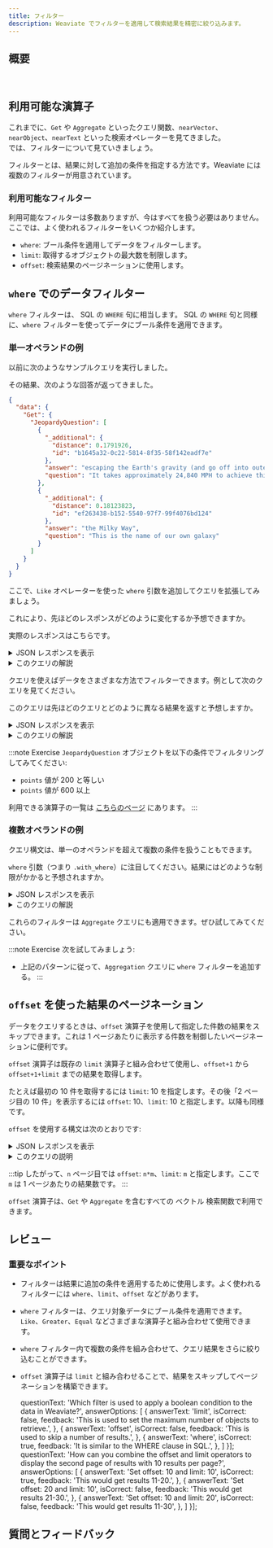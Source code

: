 ```yaml
---
title: フィルター
description: Weaviate でフィルターを適用して検索結果を精密に絞り込みます。
---
```


## <i class="fa-solid fa-square-chevron-right"></i> 概要


<ReactPlayer className="react-player" url='https://youtu.be/2ouOpwdbMQg' controls='true'/>
<br/>

## <i class="fa-solid fa-square-chevron-right"></i> 利用可能な演算子

これまでに、`Get` や `Aggregate` といったクエリ関数、`nearVector`、`nearObject`、`nearText` といった検索オペレーターを見てきました。  
では、フィルターについて見ていきましょう。

フィルターとは、結果に対して追加の条件を指定する方法です。Weaviate には複数のフィルターが用意されています。

### <i class="fa-solid fa-chalkboard"></i> 利用可能なフィルター

利用可能なフィルターは多数ありますが、今はすべてを扱う必要はありません。ここでは、よく使われるフィルターをいくつか紹介します。

- `where`: ブール条件を適用してデータをフィルターします。  
- `limit`: 取得するオブジェクトの最大数を制限します。  
- `offset`: 検索結果のページネーションに使用します。  

## <i class="fa-solid fa-square-chevron-right"></i> `where` でのデータフィルター

`where` フィルターは、 SQL の `WHERE` 句に相当します。 SQL の `WHERE` 句と同様に、`where` フィルターを使ってデータにブール条件を適用できます。

### <i class="fa-solid fa-code"></i> 単一オペランドの例

以前に次のようなサンプルクエリを実行しました。


<GetWithAdditional/>

その結果、次のような回答が返ってきました。

```json
{
  "data": {
    "Get": {
      "JeopardyQuestion": [
        {
          "_additional": {
            "distance": 0.1791926,
            "id": "b1645a32-0c22-5814-8f35-58f142eadf7e"
          },
          "answer": "escaping the Earth's gravity (and go off into outer space, on your way to the moon, for instance)",
          "question": "It takes approximately 24,840 MPH to achieve this"
        },
        {
          "_additional": {
            "distance": 0.18123823,
            "id": "ef263438-b152-5540-97f7-99f4076bd124"
          },
          "answer": "the Milky Way",
          "question": "This is the name of our own galaxy"
        }
      ]
    }
  }
}
```

ここで、`Like` オペレーターを使った `where` 引数を追加してクエリを拡張してみましょう。


<FilterWhereLike/>

これにより、先ほどのレスポンスがどのように変化するか予想できますか。

実際のレスポンスはこちらです。

<details>
  <summary><i class="fa-solid fa-radar"></i> JSON レスポンスを表示</summary>

```json
{
  "data": {
    "Get": {
      "JeopardyQuestion": [
        {
          "_additional": {
            "distance": 0.18400955,
            "id": "ddcc3f06-5410-5944-85c4-3cb56ab27088"
          },
          "answer": "space shuttles",
          "question": "These transports, first sent up in 1981, lift off like a rocket & land like a plane"
        },
        {
          "_additional": {
            "distance": 0.2267003,
            "id": "36ffe6ca-9b73-5a54-80eb-a93f01822956"
          },
          "answer": "Robert Goddard",
          "question": "He's been called the \"Father of Modern Rocketry\""
        }
      ]
    }
  }
}
```

</details>

<details>
  <summary><i class="fa-solid fa-lightbulb"></i> このクエリの解説</summary>

結果が変化していることがわかります。先ほどの結果は、`question` プロパティに `rocket` という文字列が含まれていないため除外されました。

このように ベクトル 検索とフィルターを組み合わせる方法は、入力に類似しているだけでなく、追加の条件も満たすオブジェクトを見つける強力な手段です。フィルターによって、クエリ ベクトル に対して「より近い」オブジェクトが除外される場合もありますが、誤検出を排除して本当に関連性の高いオブジェクトを得る有効な戦略となります。

</details>

クエリを使えばデータをさまざまな方法でフィルターできます。例として次のクエリを見てください。


<FilterWhereGreater/>

このクエリは先ほどのクエリとどのように異なる結果を返すと予想しますか。

<details>
  <summary><i class="fa-solid fa-radar"></i> JSON レスポンスを表示</summary>

```json
{
  "data": {
    "Get": {
      "JeopardyQuestion": [
        {
          "_additional": {
            "distance": 0.18251508,
            "id": "15f06117-012c-506d-b5c5-24df2e750f35"
          },
          "answer": "the Milky Way",
          "points": 400,
          "question": "Into the 20th Century it was thought the universe was one big galaxy--this one"
        },
        {
          "_additional": {
            "distance": 0.19289112,
            "id": "584a6c68-0ebe-561f-b32a-3a735eadf02e"
          },
          "answer": "Asteroid",
          "points": 400,
          "question": "A 1991 photo of Gaspra taken by the Galileo probe was the first close-up of one of these minor planets"
        }
      ]
    }
  }
}
```

</details>

<details>
  <summary><i class="fa-solid fa-lightbulb"></i> このクエリの解説</summary>

このクエリは、`points` 値が 200 より大きい `JeopardyQuestion` オブジェクトのみを返すように変更されています。  
そのため、返されるデータセットは大きく異なります。

</details>

:::note <i class="fa-solid fa-square-terminal"></i> Exercise
`JeopardyQuestion` オブジェクトを以下の条件でフィルタリングしてみてください:
- `points` 値が 200 と等しい
- `points` 値が 600 以上

利用できる演算子の一覧は [こちらのページ](/weaviate/api/graphql/filters#filter-structure) にあります。
:::

### <i class="fa-solid fa-code"></i> 複数オペランドの例

クエリ構文は、単一のオペランドを超えて複数の条件を扱うこともできます。


<FilterMultipleOperands/>

`where` 引数（つまり `.with_where`）に注目してください。結果にはどのような制限がかかると予想されますか。

<details>
  <summary><i class="fa-solid fa-radar"></i> JSON レスポンスを表示</summary>

```json
{
  "data": {
    "Get": {
      "JeopardyQuestion": [
        {
          "_additional": {
            "distance": 0.2267003,
            "id": "a488fbe5-c2c6-50ad-8938-4b9f20dc56d1"
          },
          "answer": "Robert Goddard",
          "points": 400,
          "question": "He's been called the \"Father of Modern Rocketry\""
        },
        {
          "_additional": {
            "distance": 0.24946856,
            "id": "c00decd4-4cf1-5b03-a789-a57077e082fb"
          },
          "answer": "Huntsville",
          "points": 1000,
          "question": "A campus for the University of Alabama is here, nicknamed \"Rocket City, U.S.A.\""
        }
      ]
    }
  }
}
```

</details>

<details>
  <summary><i class="fa-solid fa-lightbulb"></i> このクエリの解説</summary>

このクエリは、`points` 値が 400 より大きく、かつ `question` フィールドに `rocket` が含まれている `JeopardyQuestion` オブジェクトのみを返すように変更されています。

</details>

これらのフィルターは `Aggregate` クエリにも適用できます。ぜひ試してみてください。

:::note <i class="fa-solid fa-square-terminal"></i> Exercise
次を試してみましょう:
- 上記のパターンに従って、`Aggregation` クエリに `where` フィルターを追加する。
:::

## <i class="fa-solid fa-square-chevron-right"></i> `offset` を使った結果のページネーション

データをクエリするときは、`offset` 演算子を使用して指定した件数の結果をスキップできます。これは 1 ページあたりに表示する件数を制御したいページネーションに便利です。

`offset` 演算子は既存の `limit` 演算子と組み合わせて使用し、`offset+1` から `offset+1+limit` までの結果を取得します。

たとえば最初の 10 件を取得するには `limit`: 10 を指定します。その後「2 ページ目の 10 件」を表示するには `offset`: 10、`limit`: 10 と指定します。以降も同様です。

`offset` を使用する構文は次のとおりです:


<FilterPaginationNeartext/>

<details>
  <summary><i class="fa-solid fa-radar"></i> JSON レスポンスを表示</summary>

```json
{
  "data": {
    "Get": {
      "JeopardyQuestion": [
        {
          "answer": "the Milky Way",
          "question": "Into the 20th Century it was thought the universe was one big galaxy--this one"
        },
        {
          "answer": "space shuttles",
          "question": "These transports, first sent up in 1981, lift off like a rocket & land like a plane"
        }
      ]
    }
  }
}
```

</details>

<details>
  <summary><i class="fa-solid fa-lightbulb"></i> このクエリの説明</summary>

このクエリは、最初の 2 件 (`offset`: 2) の後の次の 2 件 (`limit`: 2) を取得します。

結果制限が異なる 2 つのクエリを比較することでこれを確認できます。以下のクエリは上位 4 件を取得します。そのクエリの最後の 2 件は、ページネーション付きで `limit` を使ったクエリの結果と同じです。

```graphql
{
  Get {
    JeopardyQuestion(limit: 4) {
      answer
      question
    }
  }
}
```


<FilterPaginationRelated/>

</details>

:::tip
したがって、`n` ページ目では `offset`: `n*m`、`limit`: `m` と指定します。ここで `m` は 1 ページあたりの結果数です。
:::

`offset` 演算子は、`Get` や `Aggregate` を含むすべての ベクトル 検索関数で利用できます。

## <i class="fa-solid fa-square-chevron-right"></i> レビュー

<Quiz questions={whereUsage} />

<Quiz questions={offsetExample} />

### <i class="fa-solid fa-lightbulb-on"></i> 重要なポイント

- フィルターは結果に追加の条件を適用するために使用します。よく使われるフィルターには `where`、`limit`、`offset` などがあります。  
- `where` フィルターは、クエリ対象データにブール条件を適用できます。`Like`、`Greater`、`Equal` などさまざまな演算子と組み合わせて使用できます。  
- `where` フィルター内で複数の条件を組み合わせて、クエリ結果をさらに絞り込むことができます。  
- `offset` 演算子は `limit` と組み合わせることで、結果をスキップしてページネーションを構築できます。  

  questionText: 'Which filter is used to apply a boolean condition to the data in Weaviate?',
  answerOptions: [
    {
      answerText: 'limit',
      isCorrect: false,
      feedback: 'This is used to set the maximum number of objects to retrieve.',
    },
    {
      answerText: 'offset',
      isCorrect: false,
      feedback: 'This is used to skip a number of results.',
    },
    {
      answerText: 'where',
      isCorrect: true,
      feedback: 'It is similar to the WHERE clause in SQL.',
    },
  ]
}];
  questionText: 'How can you combine the offset and limit operators to display the second page of results with 10 results per page?',
  answerOptions: [
    {
      answerText: 'Set offset: 10 and limit: 10',
      isCorrect: true,
      feedback: 'This would get results 11-20.',
    },
    {
      answerText: 'Set offset: 20 and limit: 10',
      isCorrect: false,
      feedback: 'This would get results 21-30.',
    },
    {
      answerText: 'Set offset: 10 and limit: 20',
      isCorrect: false,
      feedback: 'This would get results 11-30',
    },
  ]
}];

## 質問とフィードバック


<DocsFeedback/>